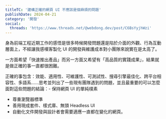 ```yaml
---
titleTC: '建構正確的網頁 UI 不應該是個麻煩的問題'
publishDate: 2024-04-21
category: '開發'
social:
  threads: 'https://www.threads.net/@webdong.dev/post/C6BsYyjhWzi'
---
```


身為前端工程近期工作的感悟是很多時候開發問題還是陷於介面的外觀、行為互動層面上，不經讓我感嘆客製化 UI 的開發與維護成本對小團隊來說實在是太高了。

一方面希望「快速推出產品」而另一方面又希望有「高品質的實踐成果」，結果就是做正確的事一直都很困難。

正確的事包含：效能、適用性、可維護性、可測試性、搜尋引擎最佳化、跨平台相容性、多語系……思考並列出了一些現有團隊遇到的問題，並且最重要的可以怎麼面對這些問題的結論：- 保持網頁 UI 的單純樸素

- 尊重瀏覽器標準
- 善用現成套件、樣式庫、無頭 Headless UI
- 自動化文件開發與設計者會需要適應一直都在變化的網頁。
